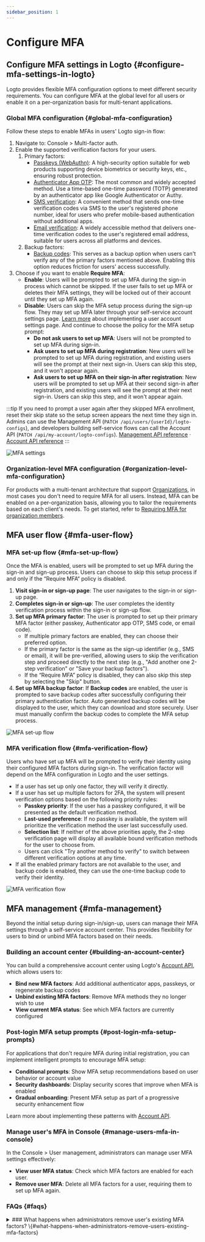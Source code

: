 ```yaml
---
sidebar_position: 1
---
```


# Configure MFA

## Configure MFA settings in Logto \{#configure-mfa-settings-in-logto}

Logto provides flexible MFA configuration options to meet different security requirements. You can configure MFA at the global level for all users or enable it on a per-organization basis for multi-tenant applications.

### Global MFA configuration \{#global-mfa-configuration}

Follow these steps to enable MFAs in users' Logto sign-in flow:

1. Navigate to: <CloudLink to="/mfa">Console > Multi-factor auth</CloudLink>.
2. Enable the supported verification factors for your users.
   1. Primary factors:
      - [Passkeys (WebAuthn)](/end-user-flows/mfa/webauthn): A high-security option suitable for web products supporting device biometrics or security keys, etc., ensuring robust protection.
      - [Authenticator App OTP](/end-user-flows/mfa/authenticator-app-otp): The most common and widely accepted method. Use a time-based one-time password (TOTP) generated by an authenticator app like Google Authenticator or Authy.
      - [SMS verification](/end-user-flows/mfa/sms-mfa): A convenient method that sends one-time verification codes via SMS to the user's registered phone number, ideal for users who prefer mobile-based authentication without additional apps.
      - [Email verification](/end-user-flows/mfa/email-mfa): A widely accessible method that delivers one-time verification codes to the user's registered email address, suitable for users across all platforms and devices.
   2. Backup factors:
      - [Backup codes](/end-user-flows/mfa/backup-codes): This serves as a backup option when users can't verify any of the primary factors mentioned above. Enabling this option reduces friction for users' access successfully.
3. Choose if you want to enable **Require MFA**:
   - **Enable**: Users will be prompted to set up MFA during the sign-in process which cannot be skipped. If the user fails to set up MFA or deletes their MFA settings, they will be locked out of their account until they set up MFA again.
   - **Disable**: Users can skip the MFA setup process during the sign-up flow. They may set up MFA later through your self-service account settings page. [Learn more](/end-user-flows/account-settings/) about implementing a user account settings page. And continue to choose the policy for the MFA setup prompt:
     - **Do not ask users to set up MFA**: Users will not be prompted to set up MFA during sign-in.
     - **Ask users to set up MFA during registration**: New users will be prompted to set up MFA during registration, and existing users will see the prompt at their next sign-in. Users can skip this step, and it won't appear again.
     - **Ask users to set up MFA on their sign-in after registration**: New users will be prompted to set up MFA at their second sign-in after registration, and existing users will see the prompt at their next sign-in. Users can skip this step, and it won't appear again.

:::tip
If you need to prompt a user again after they skipped MFA enrollment, reset their skip state so the setup screen appears the next time they sign in. Admins can use the Management API (`PATCH /api/users/{userId}/logto-configs`), and developers building self-service flows can call the Account API (`PATCH /api/my-account/logto-configs`). [Management API reference](https://openapi.logto.io/operation/operation-updateuserlogtoconfig) · [Account API reference](https://openapi.logto.io/operation/operation-updatelogtoconfig)
:::

<img src="/img/assets/configure-mfa.png" alt="MFA settings" />

### Organization-level MFA configuration \{#organization-level-mfa-configuration}

For products with a multi-tenant architecture that support [Organizations](/organizations), in most cases you don't need to require MFA for all users. Instead, MFA can be enabled on a per-organization basis, allowing you to tailor the requirements based on each client's needs. To get started, refer to [Requiring MFA for organization members](/organizations/organization-management#require-mfa-for-organization-members).

## MFA user flow \{#mfa-user-flow}

### MFA set-up flow \{#mfa-set-up-flow}

Once the MFA is enabled, users will be prompted to set up MFA during the sign-in and sign-up process. Users can choose to skip this setup process if and only if the “Require MFA“ policy is disabled.

1. **Visit sign-in or sign-up page**: The user navigates to the sign-in or sign-up page.
2. **Completes sign-in or sign-up**: The user completes the identity verification process within the sign-in or sign-up flow.
3. **Set up MFA primary factor**: The user is prompted to set up their primary MFA factor (either passkey, Authenticator app OTP, SMS code, or email code).
   - If multiple primary factors are enabled, they can choose their preferred option.
   - If the primary factor is the same as the sign-up identifier (e.g., SMS or email), it will be pre-verified, allowing users to skip the verification step and proceed directly to the next step (e.g., "Add another one 2-step verification" or "Save your backup factors").
   - If the “Require MFA” policy is disabled, they can also skip this step by selecting the "Skip" button.
4. **Set up MFA backup factor**: If **Backup codes** are enabled, the user is prompted to save backup codes after successfully configuring their primary authentication factor. Auto generated backup codes will be displayed to the user, which they can download and store securely. User must manually confirm the backup codes to complete the MFA setup process.

<img src="/img/assets/link-mfa.png" alt="MFA set-up flow" />

### MFA verification flow \{#mfa-verification-flow}

Users who have set up MFA will be prompted to verify their identity using their configured MFA factors during sign-in. The verification factor will depend on the MFA configuration in Logto and the user settings.

- If a user has set up only one factor, they will verify it directly.
- If a user has set up multiple factors for 2FA, the system will present verification options based on the following priority rules:
  - **Passkey priority**: If the user has a passkey configured, it will be presented as the default verification method.
  - **Last-used preference**: If no passkey is available, the system will prioritize the verification method the user last successfully used.
  - **Selection list**: If neither of the above priorities apply, the 2-step verification page will display all available bound verification methods for the user to choose from.
  - Users can click "Try another method to verify" to switch between different verification options at any time.
- If all the enabled primary factors are not available to the user, and backup code is enabled, they can use the one-time backup code to verify their identity.

<img src="/img/assets/verify-mfa.png" alt="MFA verification flow" />

## MFA management \{#mfa-management}

Beyond the initial setup during sign-in/sign-up, users can manage their MFA settings through a self-service account center. This provides flexibility for users to bind or unbind MFA factors based on their needs.

### Building an account center \{#building-an-account-center}

You can build a comprehensive account center using Logto's [Account API](/end-user-flows/account-settings/by-account-api), which allows users to:

- **Bind new MFA factors**: Add additional authenticator apps, passkeys, or regenerate backup codes
- **Unbind existing MFA factors**: Remove MFA methods they no longer wish to use
- **View current MFA status**: See which MFA factors are currently configured

### Post-login MFA setup prompts \{#post-login-mfa-setup-prompts}

For applications that don't require MFA during initial registration, you can implement intelligent prompts to encourage MFA setup:

- **Conditional prompts**: Show MFA setup recommendations based on user behavior or account value
- **Security dashboards**: Display security scores that improve when MFA is enabled
- **Gradual onboarding**: Present MFA setup as part of a progressive security enhancement flow

Learn more about implementing these patterns with [Account API](/end-user-flows/account-settings/by-account-api).

### Manage user's MFA in Console \{#manage-users-mfa-in-console}

In the <CloudLink to="/user"> Console > User management</CloudLink>, administrators can manage user MFA settings effectively:

- **View user MFA status**: Check which MFA factors are enabled for each user.
- **Remove user MFA**: Delete all MFA factors for a user, requiring them to set up MFA again.

### FAQs \{#faqs}

<details>
<summary>
### What happens when administrators remove user's existing MFA factors? \{#what-happens-when-administrators-remove-users-existing-mfa-factors}
</summary>
When administrators remove all of a user's primary MFA factors (passkey, authenticator app OTP, SMS, or email), the following scenarios will occur during the user's next sign-in:

**Scenario 1: No MFA factors remain**

- If no MFA factors exist (including no backup codes) and the [MFA policy](#global-mfa-configuration) requires MFA, the user will be allowed to sign in without MFA verification and will be immediately prompted to set up MFA again.

**Scenario 2: Backup codes still exist**

- If backup codes are still available, the user must first verify using a backup code during sign-in.
- After successful backup code verification, the user will be prompted to set up a new primary MFA factor.
- Whether the user can skip this setup depends on your configured MFA policy.
- This approach prevents users from being locked out of their accounts when no primary factors are available.

 </details>
